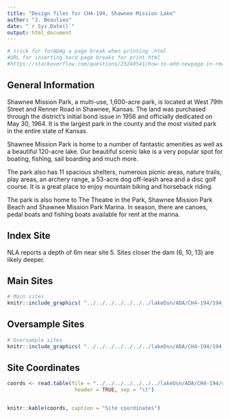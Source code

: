```yaml
---
title: "Design files for CH4-194, Shawnee Mission Lake"
author: "J. Beaulieu"
date: "`r Sys.Date()`"
output: html_document
---
```


```r
# trick for forADAg a page break when printing .html
#URL for inserting hard page breaks for print html
#https://stackoverflow.com/questions/25240541/how-to-add-newpage-in-rmarkdown-in-a-smart-way
```
## General Information

Shawnee Mission Park, a multi-use, 1,600-acre park, is located at West 79th Street and Renner Road in Shawnee, Kansas. The land was purchased through the district's initial bond issue in 1956 and officially dedicated on May 30, 1964. It is the largest park in the county and the most visited park in the entire state of Kansas.

Shawnee Mission Park is home to a number of fantastic amenities as well as a beautiful 120-acre lake. Our beautiful scenic lake is a very popular spot for boating, fishing, sail boarding and much more.

The park also has 11 spacious shelters, numerous picnic areas, nature trails, play areas, an archery range, a 53-acre dog off-leash area and a disc golf course. It is a great place to enjoy mountain biking and horseback riding.

The park is also home to The Theatre in the Park, Shawnee Mission Park Beach and Shawnee Mission Park Marina. In season, there are canoes, pedal boats and fishing boats available for rent at the marina.

## Index Site
NLA reports a depth of 6m near site 5.  Sites closer the dam (6, 10, 13) are likely deeper.

## Main Sites
```r
# Main sites
knitr::include_graphics( "../../../../../../../lakeDsn/ADA/CH4-194/194_Main.png")
```
<P style="page-break-before: always">
  
  

## Oversample Sites
```r
# Oversample sites
knitr::include_graphics( "../../../../../../../lakeDsn/ADA/CH4-194/194_Over.png")
```

<P style="page-break-before: always">
## Site Coordinates
```r

coords <- read.table(file = "../../../../../../../lakeDsn/ADA/CH4-194/ch4_194Sites.txt",
                      header = TRUE, sep = "\t")


knitr::kable(coords, caption = "Site coordinates")
```